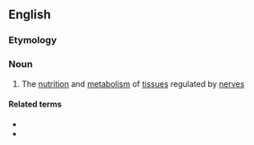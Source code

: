 ==English==

===Etymology===
{{confix|neuro|trophy|lang=en}}

===Noun===
{{en-noun|-}}

# {{lb|en|biology}} The [[nutrition]] and [[metabolism]] of [[tissue]]s regulated by [[nerve]]s

====Related terms====
* {{l|en|neurotrophically}}
* {{l|en|neurotrophism}}